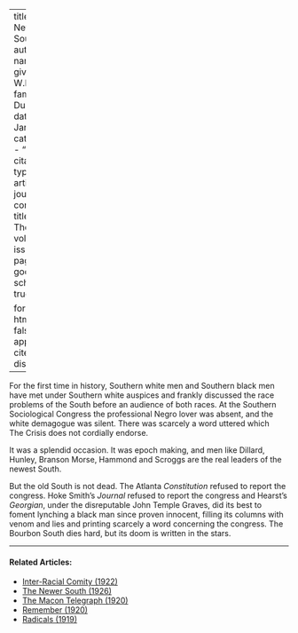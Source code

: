 
---
title: 'The Newest South'
author:
  - name:
      given: W.E.B.
      family: Du Bois
date: Jan. 1913
categories: 
  - ""
citation: 
  type: article-journal
  container-title: The Crisis
  volume: 6
  issue: 3
  page: 130
google-scholar: true

format:
  html:
    toc: false
    appendix-cite-as: display
---


For the first time in history, Southern white men and Southern black men have met under Southern white auspices and frankly discussed the race problems of the South before an audience of both races. At the Southern Sociological Congress the professional Negro lover was absent, and the white demagogue was silent. There was scarcely a word uttered which <span class="small-caps">The Crisis</span> does not cordially endorse.

It was a splendid occasion. It was epoch making, and men like Dillard, Hunley, Branson Morse, Hammond and Scroggs are the real leaders of the newest South.

But the old South is not dead. The Atlanta *Constitution* refused to report the congress. Hoke Smith's *Journal* refused to report the congress and Hearst's *Georgian*, under the disreputable John Temple Graves, did its best to foment lynching a black man since proven innocent, filling its columns with venom and lies and printing scarcely a word concerning the congress. The Bourbon South dies hard, but its doom is written in the stars.

<!-- Similar articles start here -->

<hr>
#### Related Articles:

* [Inter-Racial Comity (1922)](/Volumes/22/01/inter-racial_comity.html)
* [The Newer South (1926)](/Volumes/31/04/newer_south.html)
* [The Macon Telegraph (1920)](/Volumes/19/03/macon_telegraph.html)
* [Remember (1920)](/Volumes/19/06/remember.html)
* [Radicals (1919)](/Volumes/19/02/radicals.html)

<!-- Similar articles end here -->